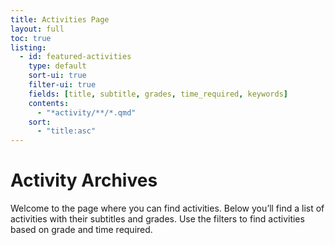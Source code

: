 ```yaml
---
title: Activities Page
layout: full
toc: true
listing:
  - id: featured-activities
    type: default
    sort-ui: true
    filter-ui: true
    fields: [title, subtitle, grades, time_required, keywords]
    contents:
      - "*activity/**/*.qmd"
    sort:
      - "title:asc"
---
```


# Activity Archives

Welcome to the page where you can find activities. Below you'll find a list of activities with their subtitles and grades. Use the filters to find activities based on grade and time required.

<!-- Temporarily show keywords for debugging -->
